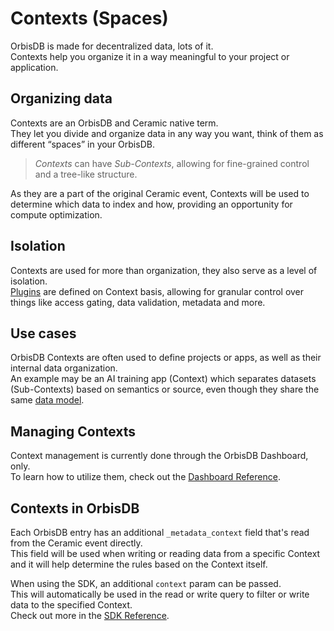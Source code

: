 # Contexts (Spaces)

OrbisDB is made for decentralized data, lots of it.\
Contexts help you organize it in a way meaningful to your project or application.

## Organizing data

Contexts are an OrbisDB and Ceramic native term.\
They let you divide and organize data in any way you want, think of them as different “spaces” in your OrbisDB.

> *Contexts* can have *Sub-Contexts*, allowing for fine-grained control and a tree-like structure.

As they are a part of the original Ceramic event, Contexts will be used to determine which data to index and how, providing an opportunity for compute optimization.

## Isolation

Contexts are used for more than organization, they also serve as a level of isolation.\
[Plugins](/databases/orbisdb-plugins) are defined on Context basis, allowing for granular control over things like access gating, data validation, metadata and more.

## Use cases

OrbisDB Contexts are often used to define projects or apps, as well as their internal data organization.\
An example may be an AI training app (Context) which separates datasets (Sub-Contexts) based on semantics or source, even though they share the same [data model](/databases/orbisdb-managing-data/models).

## Managing Contexts

Context management is currently done through the OrbisDB Dashboard, only.\
To learn how to utilize them, check out the [Dashboard Reference](/databases/orbisdb-dashboard-reference).

## Contexts in OrbisDB

Each OrbisDB entry has an additional `_metadata_context` field that's read from the Ceramic event directly. \
This field will be used when writing or reading data from a specific Context and it will help determine the rules based on the Context itself.

When using the SDK, an additional `context` param can be passed.\
This will automatically be used in the read or write query to filter or write data to the specified Context.\
Check out more in the [SDK Reference](/databases/orbisdb-sdk-reference).